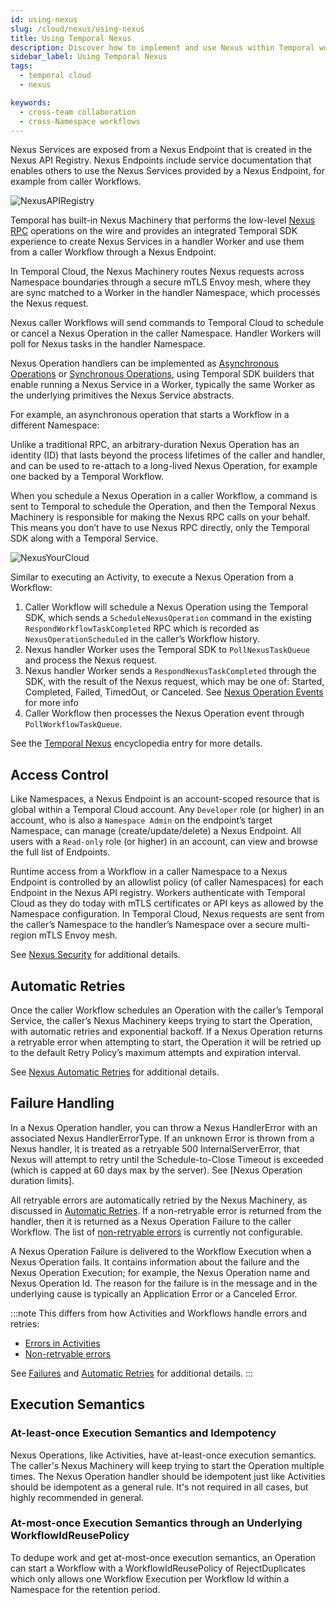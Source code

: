 ```yaml
---
id: using-nexus
slug: /cloud/nexus/using-nexus
title: Using Temporal Nexus
description: Discover how to implement and use Nexus within Temporal workflows, including creating Nexus Services, Endpoints, and cross-team collaboration.
sidebar_label: Using Temporal Nexus
tags:
  - temporal cloud
  - nexus

keywords:
  - cross-team collaboration
  - cross-Namespace workflows
---
```


Nexus Services are exposed from a Nexus Endpoint that is created in the Nexus API Registry.
Nexus Endpoints include service documentation that enables others to use the Nexus Services provided by a Nexus Endpoint, for example from caller Workflows.

![NexusAPIRegistry](/img/NexusAPIRegistry.png)

Temporal has built-in Nexus Machinery that performs the low-level [Nexus RPC](/glossary#nexus-rpc) operations on the wire and provides an integrated Temporal SDK experience to create Nexus Services in a handler Worker and use them from a caller Workflow through a Nexus Endpoint.

In Temporal Cloud, the Nexus Machinery routes Nexus requests across Namespace boundaries through a secure mTLS Envoy mesh, where they are sync matched to a Worker in the handler Namespace, which processes the Nexus request.

Nexus caller Workflows will send commands to Temporal Cloud to schedule or cancel a Nexus Operation in the caller Namespace.
Handler Workers will poll for Nexus tasks in the handler Namespace.

Nexus Operation handlers can be implemented as [Asynchronous Operations](/nexus/services-operations#asynchronous-operation-lifecycle) or [Synchronous Operations](/nexus/services-operations#asynchronous-operation-lifecycle), using Temporal SDK builders that enable running a Nexus Service in a Worker, typically the same Worker as the underlying primitives the Nexus Service abstracts.

For example, an asynchronous operation that starts a Workflow in a different Namespace:

Unlike a traditional RPC, an arbitrary-duration Nexus Operation has an identity (ID) that lasts beyond the process lifetimes of the caller and handler, and can be used to re-attach to a long-lived Nexus Operation, for example one backed by a Temporal Workflow.

When you schedule a Nexus Operation in a caller Workflow, a command is sent to Temporal to schedule the Operation, and then the Temporal Nexus Machinery is responsible for making the Nexus RPC calls on your behalf.
This means you don’t have to use Nexus RPC directly, only the Temporal SDK along with a Temporal Service.

![NexusYourCloud](/img/nexus/NexusYourCloud.png)

Similar to executing an Activity, to execute a Nexus Operation from a Workflow:

1. Caller Workflow will schedule a Nexus Operation using the Temporal SDK, which sends a `ScheduleNexusOperation` command in the existing `RespondWorkflowTaskCompleted` RPC which is recorded as `NexusOperationScheduled` in the caller’s Workflow history.
2. Nexus handler Worker uses the Temporal SDK to `PollNexusTaskQueue` and process the Nexus request.
3. Nexus handler Worker sends a `RespondNexusTaskCompleted` through the SDK, with the result of the Nexus request, which may be one of: Started, Completed, Failed, TimedOut, or Canceled. See [Nexus Operation Events](/references/events) for more info
4. Caller Workflow then processes the Nexus Operation event through `PollWorkflowTaskQueue`.

See the [Temporal Nexus](/nexus) encyclopedia entry for more details. 

## Access Control

Like Namespaces, a Nexus Endpoint is an account-scoped resource that is global within a Temporal Cloud account. Any `Developer` role (or higher) in an account, who is also a `Namespace Admin` on the endpoint’s target Namespace, can manage (create/update/delete) a Nexus Endpoint. All users with a `Read-only` role (or higher) in an account, can view and browse the full list of Endpoints.

Runtime access from a Workflow in a caller Namespace to a Nexus Endpoint is controlled by an allowlist policy (of caller Namespaces) for each Endpoint in the Nexus API registry.
Workers authenticate with Temporal Cloud as they do today with mTLS certificates or API keys as allowed by the Namespace configuration.
In Temporal Cloud, Nexus requests are sent from the caller’s Namespace to the handler’s Namespace over a secure multi-region mTLS Envoy mesh.

See [Nexus Security](nexus/security) for additional details.

## Automatic Retries

Once the caller Workflow schedules an Operation with the caller’s Temporal Service, the caller’s Nexus Machinery keeps trying to start the Operation, with automatic retries and exponential backoff. 
If a Nexus Operation returns a retryable error when attempting to start, the Operation it will be retried up to the default Retry Policy’s maximum attempts and expiration interval.

See [Nexus Automatic Retries](/nexus/services-operations#automatic-retries) for additional details.

## Failure Handling

In a Nexus Operation handler, you can throw a Nexus HandlerError with an associated Nexus HandlerErrorType. 
If an unknown Error is thrown from a Nexus handler, it is treated as a retryable 500 InternalServerError, that Nexus will attempt to retry until the Schedule-to-Close Timeout is exceeded (which is capped at 60 days max by the server). See [Nexus Operation duration limits].

All retryable errors are automatically retried by the Nexus Machinery, as discussed in [Automatic Retries](/nexus/services-operations#automatic-retries). 
If a non-retryable error is returned from the handler, then it is returned as a Nexus Operation Failure to the caller Workflow.
The list of [non-retryable errors](https://github.com/temporalio/temporal/blob/13d6cd8cf7a4ba0c4660cf98f672bbd645dca3e7/components/nexusoperations/executors.go#L659) is currently not configurable.

A Nexus Operation Failure is delivered to the Workflow Execution when a Nexus Operation fails.
It contains information about the failure and the Nexus Operation Execution; for example, the Nexus Operation name and Nexus Operation Id.
The reason for the failure is in the message and in the underlying cause is typically an Application Error or a Canceled Error.

:::note
This differs from how Activities and Workflows handle errors and retries:
- [Errors in Activities](https://docs.temporal.io/references/failures#errors-in-activities)
- [Non-retryable errors](https://docs.temporal.io/references/failures#non-retryable)

See [Failures](/references/failures) and [Automatic Retries](/nexus/services-operations#automatic-retries) for additional details.
:::

## Execution Semantics

### At-least-once Execution Semantics and Idempotency

Nexus Operations, like Activities, have at-least-once execution semantics.
The caller's Nexus Machinery will keep trying to start the Operation multiple times. 
The Nexus Operation handler should be idempotent just like Activities should be idempotent as a general rule. 
It's not required in all cases, but highly recommended in general.

### At-most-once Execution Semantics through an Underlying WorkflowIdReusePolicy

To dedupe work and get at-most-once execution semantics, an Operation can start a Workflow with a WorkflowIdReusePolicy of RejectDuplicates which only allows one Workflow Execution per Workflow Id within a Namespace for the retention period.

